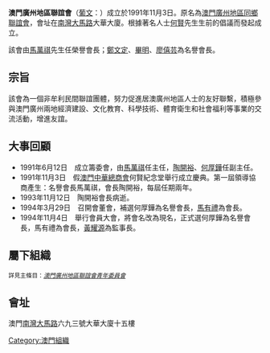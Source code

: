 '''澳門廣州地區聯誼會'''（[[葡文|葡文]]：{{lang|pt|'''Associação Fraternal da Zona de Guangzhou de Macau'''}}）成立於1991年11月3日。原名為[[澳門廣州地區同鄉聯誼會|澳門廣州地區同鄉聯誼會]]，會址在[[南灣大馬路|南灣大馬路]]大華大廈。根據著名人士[[何賢|何賢]]先生生前的倡議而發起成立。

該會由[[馬萬祺|馬萬祺]]先生任榮譽會長；[[鄭文定|鄭文定]]、[[畢明|畢明]]、[[廖僖芸|廖僖芸]]為名譽會長。

==宗旨==
該會為一個非牟利民間聯誼團體，努力促進居澳廣州地區人士的友好聯繫，積極參與澳門廣州兩地經濟建設、文化教育、科學技術、體育衛生和社會福利等事業的交流活動，增進友誼。

==大事回顧==
* 1991年6月12日　成立籌委會，由[[馬萬祺|馬萬祺]]任主任，[[陶開裕|陶開裕]]、[[何厚鏵|何厚鏵]]任副主任。
* 1991年11月3日　假[[澳門中華總商會|澳門中華總商會]]何賢紀念堂舉行成立慶典。第一屆領導協商產生：名譽會長馬萬祺，會長陶開裕，每屆任期兩年。
* 1993年11月12日　陶開裕會長病逝。
* 1994年3月29日　召開會董會，補選何厚鏵為名譽會長，[[馬有禮|馬有禮]]為會長。
* 1994年11月4日　舉行會員大會，將會名改為現名，正式選何厚鏵為名譽會長，馬有禮為會長，[[黃耀源|黃耀源]]為監事長。

==屬下組織==
<small>詳見主條目：''[[澳門廣州地區聯誼會青年委員會|澳門廣州地區聯誼會青年委員會]]''</small>

==會址==
澳門[[南灣大馬路|南灣大馬路]]六九三號大華大廈十五樓

[[Category:澳門組織|Category:澳門組織]]